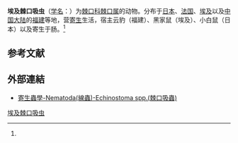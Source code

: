 {{Speciesbox
| name = 埃及棘口吸虫
| status = 
| status_system = 
| image = 
| genus = Echinostoma
| species = aegyptica
| authority = (Khalil et Abaza, 1924)<ref name='id10038'>{{cite web| url =http://www.bioinfo.cn/db05/BjdwSpecies.php?action=view&id=10038| title =埃及棘口吸虫| work =《中国动物物种编目数据库》| publisher =中国科学院微生物研究所| author =中国科学院动物研究所| accessdate =2009-04-16| deadurl =yes| archiveurl =https://web.archive.org/web/20160305074536/http://www.bioinfo.cn/db05/BjdwSpecies.php?action=view&id=10038| archivedate =2016-03-05}}</ref>
}}

'''埃及棘口吸虫'''（[[学名|学名]]：{{lang|la|''Echinostoma aegyptica''}}）为[[棘口科|棘口科]][[棘口属|棘口属]]的动物。分布于[[日本|日本]]、[[法国|法国]]、[[埃及|埃及]]以及[[中国大陆|中国大陆]]的[[福建|福建]]等地，营[[寄生|寄生]]生活，宿主云豹（福建）、黑家鼠（埃及）、小白鼠（日本）以及寄生于肠。<ref name='id10038'/>

== 参考文献 ==
{{reflist}}
==外部連結==
*[http://smallcollation.blogspot.com/2013/02/nematoda-echinostoma-spp.html 寄生蟲學-Nematoda(線蟲)-Echinostoma spp.(棘口吸蟲)]{{Wayback|url=http://smallcollation.blogspot.com/2013/02/nematoda-echinostoma-spp.html |date=20160305062657 }}

{{Wikispecies|Echinostoma aegyptica}}

[[Category:棘口属|埃及棘口吸虫]]


{{吸虫小作品}}